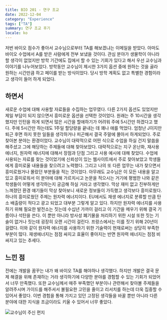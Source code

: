```yaml
---
title: BIO 201 - 연구 조교
date: 2022-12-04
category: "Experience"
tags: ["TA"]
summary: 연구 조교 후기
locale: ko
---
```


저번 바이오 점수가 좋아서 교수님으로부터 TA를 해보겠냐는 이메일을 받았다. 아마도 바이오 수업에서 A를 받은 사람에게 전부 보냈을 것이다. 관심 분야가 생물학이 아니라 할 생각이 없었지만 방학 기간에도 집에서 할 수 있는 기회가 있다고 해서 우선 교수님과 이야기를 나누어보았다. 방학동안 교수님이 제시한 3가지 옵션 중에 원하는 것을 골라 원하는 시간만큼 하고 페이를 받는 방식이었다. 당시 방학 계획도 없고 특별한 경험이라고 생각이 들어 하게 되었다.

## 하면서

새로운 수업에 대해 사용할 자료들을 수집하는 업무였다. 다른 2가지 옵션도 있었지만 제일 부담이 되지 않으면서 흥미로운 옵션을 선택한 것이었다. 원래는 주 10시간을 생각했지만 인턴을 하게 되면서 많은 시간을 할애하기가 어려워 주에 5시간만 하겠다고 했다. 주에 5시간만 하는데도 1주일 할당량을 끝내는 데 꽤나 애를 먹었다. 엄청난 J이지만 퇴근 후면 하지 못한 일들을 생각하거나 피곤해서 결국 주말에 몰아서 하게되었다. 주로 찾아본 분야는 환경이었다. 교수님이 대략적으로 어떤 식으로 수업을 하실 건지 말씀을 해주셨고 그에 해당하는 주제들에 대해 찾아보았다. 대략적으로는 지구 온난화, 재사용 에너지, 원자력 에너지에 대해서 장점과 단점 그리고 사용 예시에 대해 찾았다. 수업에 사용되는 자료를 찾는 것이었기에 신뢰성이 있는 웹사이트에서 주로 찾아보았고 학생들에게 흥미로울 내용들을 찾으려고 노력했다. 그리고 나의 또 다른 업무는 내가 찾으면서 흥미로웠거나 몰랐던 부분들을 적는 것이었다. 아무래도 교수님은 이 모든 내용을 알고 있고 흥미로워서 이 분야에 대해 가르치시고 논문을 적으시는 거기에 평범한 나와 같은 학생들이 어떻게 생각하는지 궁금해 하실 거라고 생각했다. 막상 재미 없고 진부하게만 느껴졌던 환경 얘기들이 막상 찾아보니 새로운 정보들이 가득했고 생각보다 흥미로웠다. 하나의 흥미로웠던 주제는 원자력 에너지이다. EU에서도 재생 에너지로 분류할 만큼 탄소 배출량이 적다고 광고 되었고 대부분 그렇게 알고 있다. 하지만 원자력 에너지를 사용하기 위해 필요한 발전소는 짓는데 수십년 가까이 걸리고 이 기간을 메우기 위해 결국 기름이나 석탄을 쓴다. 이 뿐만 아니라 방사성 폐기물을 처리하기 위한 시설 또한 짓는 기술이 없거나 짓는데 굉장히 오랜 시간이 걸린다. 프랑스에서는 이를 짓기 위해 20년이 걸렸다. 이와 같이 원자력 에너지를 사용하기 위한 기술력이 현재로써는 상당히 부족한 부분이 많다. 재생에너지는 점점 싸지고 효율이 좋아지는 반면 원자력 에너지는 점점 비싸지고 있는 추세다.

## 느낀 점

전에는 개발을 꿈꾸는 내가 왜 바이오 TA를 해야하나 생각했다. 하지만 개발은 결국 문제 해결을 위해 존재하는 거라 생각하기에 다양한 분야를 경험할 수 있는 기회가 되었어서 너무 만족했다. 또한 교수님께서 매주 부족했던 부분이나 관련해서 찾아볼 주제들을 알려주시며 가이드를 해주셔서 불필요한 고민을 줄이고 리서치를 하는데 더욱 집중할 수 있어서 좋았다. 이번 경험을 통해 가지고 있던 고정된 생각들을 바꿀 뿐만 아니라 다른 분야에 대한 지식을 조금이라도 키울 수 있어서 너무 좋았다.

<Image
  src="/content/bio.png"
  alt="교수님이 주신 편지"
  caption="교수님이 끝나고서 주신 편지"
  width={300}
  height={300}
/>
